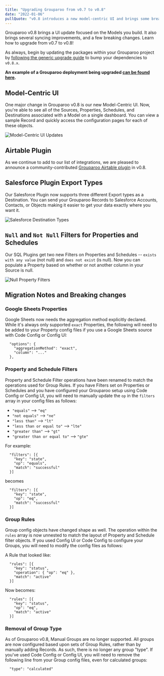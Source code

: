 ```yaml
---
title: "Upgrading Grouparoo from v0.7 to v0.8"
date: "2022-01-06"
pullQuote: "v0.8 introduces a new model-centric UI and brings some breaking changes.  Learn how to upgrade from v0.7 to v0.8!"
---
```


Grouparoo v0.8 brings a UI update focused on the Models you build. It also brings several syncing improvements, and a few breaking changes. Learn how to upgrade from v0.7 to v0.8!

As always, begin by updating the packages within your Grouparoo project by [following the generic upgrade guide](/docs/support/upgrading-grouparoo#installing-updates) to bump your dependencies to `v0.8.x`.

**An example of a Grouparoo deployment being upgraded [can be found here](https://github.com/grouparoo/app-example-config/pull/39).**

## Model-Centric UI

One major change in Grouparoo v0.8 is our new Model-Centric UI. Now, you're able to see all of the Sources, Properties, Schedules, and Destinations associated with a Model on a single dashboard. You can view a sample Record and quickly access the configuration pages for each of these objects.

<Image
  src="docs/support/upgrading-grouparoo/v07-v08-model-centric-ui.png"
  alt="Model-Centric UI Updates"
  width={700}
  height={728}
  className="mx-auto"
/>

## Airtable Plugin

As we continue to add to our list of integrations, we are pleased to announce a community-contributed [Grouparoo Airtable plugin](https://www.npmjs.com/package/@grouparoo/airtable) in v0.8.

## Salesforce Plugin Export Types

Our Salesforce Plugin now supports three different Export types as a Destination. You can send your Grouparoo Records to Salesforce Accounts, Contacts, or Objects making it easier to get your data exactly where you want it.

<Image
  src="docs/support/upgrading-grouparoo/v07-v08-salesforce-export-types.png"
  alt="Salesforce Destination Types"
  width={700}
  height={402}
/>

## `Null` and `Not Null` Filters for Properties and Schedules

Our SQL Plugins get two new Filters on Properties and Schedules -- `exists with any value` (not null) and `does not exist` (is null). Now you can populate a Property based on whether or not another column in your Source is null.

<Image
  src="docs/support/upgrading-grouparoo/v07-v08-null-filter.png"
  alt="Null Property Filters"
  width={600}
  height={182}
/>

## Migration Notes and Breaking changes

### Google Sheets Properties

Google Sheets now needs the aggregation method explicitly declared. While it's always only supported `exact` Properties, the following will need to be added to your Property config files if you use a Google Sheets source with Code Config or Config UI:

```
  "options": {
    "aggregationMethod": "exact",
    "column": "..."
  },
```

### Property and Schedule Filters

Property and Schedule Filter operations have been renamed to match the operations used for Group Rules. If you have Filters set on Properties or Schedules and you have configured your Grouparoo setup using Code Config or Config UI, you will need to manually update the `op` in the `filters` array in your config files as follows:

- `"equals"` --> `"eq"`
- `"not equals"` --> `"ne"`
- `"less than"` --> `"lt"`
- `"less than or equal to"` --> `"lte"`
- `"greater than"` --> `"gt"`
- `"greater than or equal to"` --> `"gte"`

For example:

```
  "filters": [{
    "key": "state",
    "op": "equals",
    "match": "successful"
  }]
```

becomes

```
  "filters": [{
    "key": "state",
    "op": "eq",
    "match": "successful"
  }]
```

### Group Rules

Group config objects have changed shape as well. The operation within the `rules` array is now unnested to match the layout of Property and Schedule filter objects. If you used Config UI or Code Config to configure your Groups, you will need to modify the config files as follows:

A Rule that looked like:

```
  "rules": [{
    "key": "status",
    "operation": { "op": "eq" },
    "match": "active"
  }]
```

Now becomes:

```
  "rules": [{
    "key": "status",
    "op": "eq",
    "match": "active"
  }]
```

### Removal of Group Type

As of Grouparoo v0.8, Manual Groups are no longer supported. All groups are now configured based upon sets of Group Rules, rather than by manually adding Records. As such, there is no longer any group "type". If you've used Code Config or Config UI, you will need to remove the following line from your Group config files, even for calculated groups:

```
  "type": "calculated"
```
